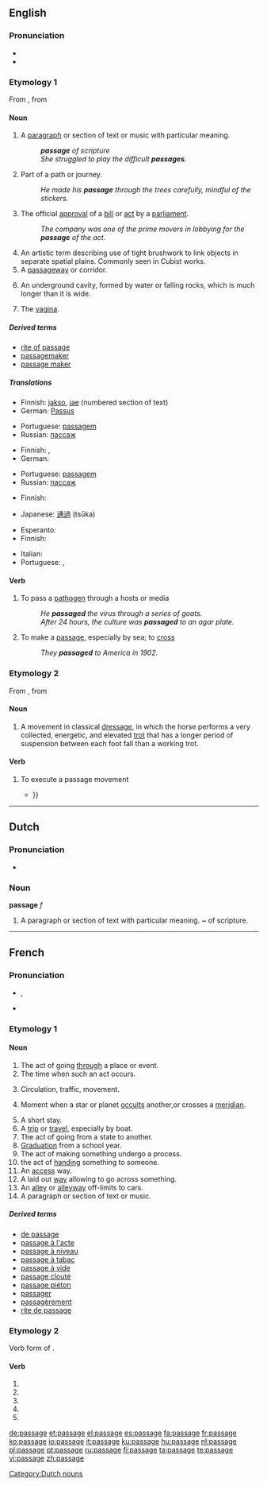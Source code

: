 ==English==

{{rank|touch|higher|military|891|passage|wood|matters|physical}}

===Pronunciation===
* {{IPA|/ˈpæsɪʤ/}}
* {{audio|en-us-passage.ogg|Audio (US)}}

===Etymology 1===

From {{etyl|fro}} {{term|lang=fro|passage}}, from {{term|lang=fro|passer|to pass}}

====Noun====
{{en-noun}}

# <!--DefA-->A [[paragraph]] or section of text or music with particular meaning.
#: '''''passage''' of scripture''
#: ''She struggled to play the difficult '''passages'''.''
# <!--DefA-->Part of a path or journey.
#: ''He made his '''passage''' through the trees carefully, mindful of the stickers.''
# The official [[approval]] of a [[bill]] or [[act]] by a [[parliament]].
#: ''The company was one of the prime movers in lobbying for the '''passage''' of the act.''
# <!--DefD-->An artistic term describing use of tight brushwork to link objects in separate spatial plains.  Commonly seen in Cubist works.
# A [[passageway]] or corridor.
# {{caving}} An underground cavity, formed by water or falling rocks, which is much longer than it is wide.
# {{rfv-sense}} {{slang}} The [[vagina]].

=====Derived terms=====
* [[rite of passage]]
* [[passagemaker]]
* [[passage maker]]

=====Translations=====
<!--DefA-->{{trans-top|section of text or music}}
* Finnish: [[jakso]], [[jae]] (numbered section of text)
* German: [[Passus]] {{m}}
{{trans-mid}}
* Portuguese: [[passagem]] {{f}}
* Russian: [[пассаж]]
{{trans-bottom}}

<!--DefB-->{{trans-top|part of a journey}}
* Finnish: {{t+|fi|etappi}}, {{t+|fi|osuus}}
* German: {{t+|de|Passage|f}}
{{trans-mid}}
* Portuguese: [[passagem]] {{f}}
* Russian: [[пассаж]]
{{trans-bottom}}

{{trans-top|official agreement of a bill or act}}
* Finnish: {{t-|fi|hyväksyminen}}
{{trans-mid}}
* Japanese: [[通過]] (tsūka)
{{trans-bottom}}

{{trans-top|artistic term}}
{{trans-mid}}
{{trans-bottom}}

<!--DefE-->{{trans-top|passageway}}
* Esperanto: {{t-|eo|koridoro|xs=Esperanto}}
* Finnish: {{t-|fi|käytävä}}
{{trans-mid}}
* Italian: {{t+|it|corridoio|m}}
* Portuguese: {{t+|pt|passagem|f}}, {{t+|pt|corredor|m}}
{{trans-bottom}}

====Verb====
{{en-verb|passag|ed}}

# {{medicine}} To pass a [[pathogen]] through a hosts or media
#: ''He '''passaged''' the virus through a series of goats.''
#: ''After 24 hours, the culture was '''passaged''' to an agar plate.''
# {{rare}} To make a [[#Noun|passage]], especially by sea; to [[cross]]
#: ''They '''passaged''' to America in 1902.''

===Etymology 2===

From {{etyl|fr}} {{term|lang=fr|passager}}, from {{etyl|it}} {{term|lang=it|passeggiare}}

====Noun====
{{en-noun}}

# {{dressage}} A movement in classical [[dressage]], in which the horse performs a very collected, energetic, and elevated [[trot]] that has a longer period of suspension between each foot fall than a working trot.

====Verb====
{{en-verb|passag|ed}}

# {{dressage|intransitive}} To execute a passage movement
#* {{quote-book|1915|Cunninghame Graham|Hope|url=http://books.google.com/books?id=NVx5NIXk4ocC|page=18
|passage=After a spring or two, the horse '''passaged''' and reared, and lighting on a flat slab of rock which cropped up in the middle of the road, slipped sideways and fell with a loud crash {{...}} }}

----

==Dutch==

===Pronunciation===
* {{audio|Nl-passage.ogg|audio}}

===Noun===
'''passage''' ''f''

# <!--DefA-->A paragraph or section of text with particular meaning.  ~ of scripture.

[[Category:Dutch nouns]]

----

==French==

===Pronunciation===
* {{IPA|/pɑ.saːʒ/|lang=fr}}, {{X-SAMPA|/pa.saZ@/|lang=fr}}
*: {{audio|Fr-passage.ogg|Audio (France, Paris)}}
* {{homophones|passagent|passages|lang=fr}}

===Etymology 1===
{{suffix|passer|age|lang=fr}}

====Noun====
{{fr-noun|m}}

# The act of going [[through]] a place or event.
# The time when such an act occurs.
# {{uncountable}} Circulation, traffic, movement.
# {{astronomy|lang=fr}} Moment when a star or planet [[occult]]s another,or crosses a [[meridian]].
# A short stay.
# A [[trip]] or [[travel]], especially by boat.
# The act of going from a state to another.
# [[graduation|Graduation]] from a school year.
# The act of making something undergo a process.
# the act of [[hand]]ing something to someone.
# An [[access]] way.
# A laid out [[way]] allowing to go across something.
# An [[alley]] or [[alleyway]] off-limits to cars.
# A paragraph or section of text or music.

=====Derived terms=====
* [[de passage]]
* [[passage à l'acte]]
* [[passage à niveau]]
* [[passage à tabac]]
* [[passage à vide]]
* [[passage clouté]]
* [[passage piéton]]
* [[passager]]
* [[passagèrement]]
* [[rite de passage]]

===Etymology 2===
Verb form of {{term|passager||lang=fr}}.

====Verb====
{{fr-verb-form}}

# {{form of|[[first-person|First-person]] [[singular]] [[present indicative]]|[[passager#French|passager]]|lang=fr}}
# {{form of|[[third-person|Third-person]] singular present indicative|[[passager#French|passager]]|lang=fr}}
# {{form of|First-person singular [[present subjunctive]]|[[passager#French|passager]]|lang=fr}}
# {{form of|Third-person singular present subjunctive|[[passager#French|passager]]|lang=fr}}
# {{form of|[[second-person|Second-person]] singular [[imperative]]|[[passager#French|passager]]|lang=fr}}

[[de:passage]]
[[et:passage]]
[[el:passage]]
[[es:passage]]
[[fa:passage]]
[[fr:passage]]
[[ko:passage]]
[[io:passage]]
[[it:passage]]
[[ku:passage]]
[[hu:passage]]
[[nl:passage]]
[[pl:passage]]
[[pt:passage]]
[[ru:passage]]
[[fi:passage]]
[[ta:passage]]
[[te:passage]]
[[vi:passage]]
[[zh:passage]]